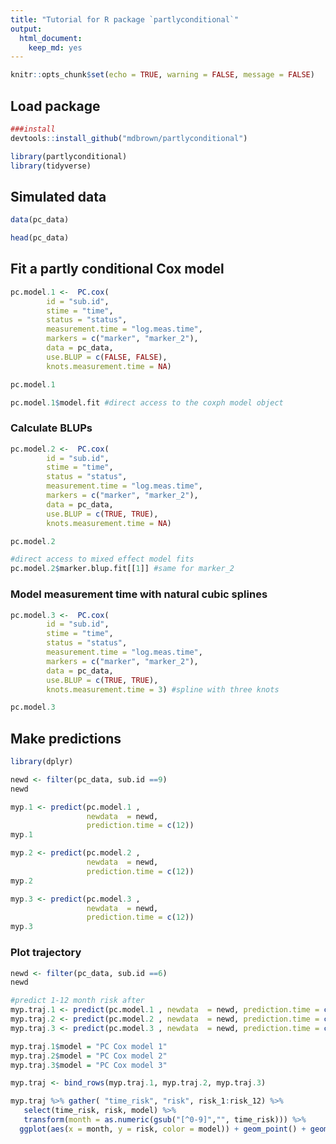 ```yaml
---
title: "Tutorial for R package `partlyconditional`"
output: 
  html_document: 
    keep_md: yes
---
```


```r
knitr::opts_chunk$set(echo = TRUE, warning = FALSE, message = FALSE)
```

## Load package
```r
###install 
devtools::install_github("mdbrown/partlyconditional")

```

```r
library(partlyconditional)
library(tidyverse)
```

## Simulated data 
```r
data(pc_data)

head(pc_data)
```


## Fit a partly conditional Cox model 

```r

pc.model.1 <-  PC.cox(
        id = "sub.id",
        stime = "time",
        status = "status",
        measurement.time = "log.meas.time",
        markers = c("marker", "marker_2"),
        data = pc_data,
        use.BLUP = c(FALSE, FALSE),
        knots.measurement.time = NA)

pc.model.1

pc.model.1$model.fit #direct access to the coxph model object
```



### Calculate BLUPs  

```r

pc.model.2 <-  PC.cox(
        id = "sub.id",
        stime = "time",
        status = "status",
        measurement.time = "log.meas.time",
        markers = c("marker", "marker_2"),
        data = pc_data,
        use.BLUP = c(TRUE, TRUE),
        knots.measurement.time = NA)

pc.model.2

#direct access to mixed effect model fits
pc.model.2$marker.blup.fit[[1]] #same for marker_2
```


### Model measurement time with natural cubic splines   

```r

pc.model.3 <-  PC.cox(
        id = "sub.id",
        stime = "time",
        status = "status",
        measurement.time = "log.meas.time",
        markers = c("marker", "marker_2"),
        data = pc_data,
        use.BLUP = c(TRUE, TRUE),
        knots.measurement.time = 3) #spline with three knots

pc.model.3

```



## Make predictions

```r
library(dplyr)

newd <- filter(pc_data, sub.id ==9)
newd

myp.1 <- predict(pc.model.1 , 
                 newdata  = newd, 
                 prediction.time = c(12))
myp.1

myp.2 <- predict(pc.model.2 , 
                 newdata  = newd, 
                 prediction.time = c(12))
myp.2

myp.3 <- predict(pc.model.3 , 
                 newdata  = newd, 
                 prediction.time = c(12))
myp.3
```

### Plot trajectory 

```r

newd <- filter(pc_data, sub.id ==6)
newd 

#predict 1-12 month risk after 
myp.traj.1 <- predict(pc.model.1 , newdata  = newd, prediction.time = c(1:12))
myp.traj.2 <- predict(pc.model.2 , newdata  = newd, prediction.time = c(1:12))
myp.traj.3 <- predict(pc.model.3 , newdata  = newd, prediction.time = c(1:12))

myp.traj.1$model = "PC Cox model 1"
myp.traj.2$model = "PC Cox model 2"
myp.traj.3$model = "PC Cox model 3"

myp.traj <- bind_rows(myp.traj.1, myp.traj.2, myp.traj.3)

myp.traj %>% gather( "time_risk", "risk", risk_1:risk_12) %>% 
   select(time_risk, risk, model) %>% 
   transform(month = as.numeric(gsub("[^0-9]","", time_risk))) %>%
  ggplot(aes(x = month, y = risk, color = model)) + geom_point() + geom_path() 
```




